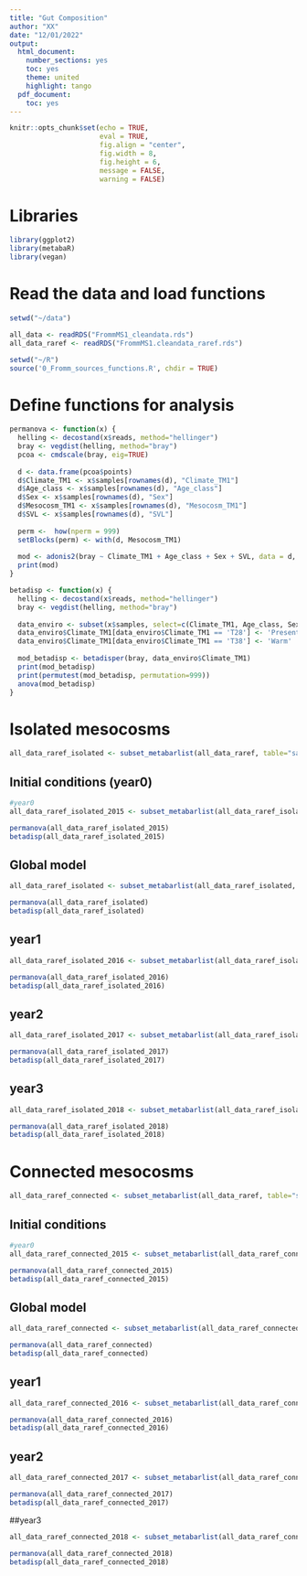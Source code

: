 ```yaml
---
title: "Gut Composition"
author: "XX"
date: "12/01/2022"
output:
  html_document:
    number_sections: yes
    toc: yes
    theme: united
    highlight: tango
  pdf_document:
    toc: yes
---
```


```r
knitr::opts_chunk$set(echo = TRUE,
                      eval = TRUE, 
                      fig.align = "center", 
                      fig.width = 8,
                      fig.height = 6, 
                      message = FALSE, 
                      warning = FALSE)
```

# Libraries
```r
library(ggplot2)
library(metabaR)
library(vegan)
```

# Read the data and load functions
```r
setwd("~/data")

all_data <- readRDS("FrommMS1_cleandata.rds")
all_data_raref <- readRDS("FrommMS1.cleandata_raref.rds")

setwd("~/R")
source('0_Fromm_sources_functions.R', chdir = TRUE)
```

# Define functions for analysis
```r
permanova <- function(x) {
  helling <- decostand(x$reads, method="hellinger")
  bray <- vegdist(helling, method="bray")
  pcoa <- cmdscale(bray, eig=TRUE)
  
  d <- data.frame(pcoa$points)
  d$Climate_TM1 <- x$samples[rownames(d), "Climate_TM1"]
  d$Age_class <- x$samples[rownames(d), "Age_class"]
  d$Sex <- x$samples[rownames(d), "Sex"]
  d$Mesocosm_TM1 <- x$samples[rownames(d), "Mesocosm_TM1"]
  d$SVL <- x$samples[rownames(d), "SVL"]
  
  perm <-  how(nperm = 999)
  setBlocks(perm) <- with(d, Mesocosm_TM1)
  
  mod <- adonis2(bray ~ Climate_TM1 + Age_class + Sex + SVL, data = d, permutation = perm, method = "bray", by="margin")
  print(mod)
}

betadisp <- function(x) {
  helling <- decostand(x$reads, method="hellinger")
  bray <- vegdist(helling, method="bray")
  
  data_enviro <- subset(x$samples, select=c(Climate_TM1, Age_class, Sex, Mesocosm_TM1))
  data_enviro$Climate_TM1[data_enviro$Climate_TM1 == 'T28'] <- 'Present'
  data_enviro$Climate_TM1[data_enviro$Climate_TM1 == 'T38'] <- 'Warm'
  
  mod_betadisp <- betadisper(bray, data_enviro$Climate_TM1)
  print(mod_betadisp)
  print(permutest(mod_betadisp, permutation=999))
  anova(mod_betadisp)
}
```

# Isolated mesocosms
```r
all_data_raref_isolated <- subset_metabarlist(all_data_raref, table="samples", indices=all_data_raref$samples$Connectivity_TM1 == "Isolated")
```

## Initial conditions (year0)
```r
#year0
all_data_raref_isolated_2015 <- subset_metabarlist(all_data_raref_isolated, table = "samples", indices = all_data_raref_isolated$samples$Year == "2015")

permanova(all_data_raref_isolated_2015)
betadisp(all_data_raref_isolated_2015)
```

## Global model 
```r
all_data_raref_isolated <- subset_metabarlist(all_data_raref_isolated, table = "samples", indices = all_data_raref_isolated$samples$Year != "2015")

permanova(all_data_raref_isolated)
betadisp(all_data_raref_isolated)
```

## year1
```r
all_data_raref_isolated_2016 <- subset_metabarlist(all_data_raref_isolated, table = "samples", indices = all_data_raref_isolated$samples$Year == "2016")

permanova(all_data_raref_isolated_2016)
betadisp(all_data_raref_isolated_2016)
```

## year2
```r
all_data_raref_isolated_2017 <- subset_metabarlist(all_data_raref_isolated, table = "samples", indices = all_data_raref_isolated$samples$Year == "2017")

permanova(all_data_raref_isolated_2017)
betadisp(all_data_raref_isolated_2017)
```

## year3
```r
all_data_raref_isolated_2018 <- subset_metabarlist(all_data_raref_isolated, table = "samples", indices = all_data_raref_isolated$samples$Year == "2018")

permanova(all_data_raref_isolated_2018)
betadisp(all_data_raref_isolated_2018)
```

# Connected mesocosms 
```r
all_data_raref_connected <- subset_metabarlist(all_data_raref, table="samples", indices=all_data_raref$samples$Connectivity_TM1 == "Connected")
```

## Initial conditions 
```r
#year0
all_data_raref_connected_2015 <- subset_metabarlist(all_data_raref_connected, table = "samples", indices = all_data_raref_connected$samples$Year == "2015")

permanova(all_data_raref_connected_2015)
betadisp(all_data_raref_connected_2015)
```

## Global model
```r
all_data_raref_connected <- subset_metabarlist(all_data_raref_connected, table = "samples", indices = all_data_raref_connected$samples$Year != "2015")

permanova(all_data_raref_connected)
betadisp(all_data_raref_connected)
```

## year1
```r
all_data_raref_connected_2016 <- subset_metabarlist(all_data_raref_connected, table = "samples", indices = all_data_raref_connected$samples$Year == "2016")

permanova(all_data_raref_connected_2016)
betadisp(all_data_raref_connected_2016)
```

## year2
```r
all_data_raref_connected_2017 <- subset_metabarlist(all_data_raref_connected, table = "samples", indices = all_data_raref_connected$samples$Year == "2017")

permanova(all_data_raref_connected_2017)
betadisp(all_data_raref_connected_2017)
```

##year3
```r
all_data_raref_connected_2018 <- subset_metabarlist(all_data_raref_connected, table = "samples", indices = all_data_raref_connected$samples$Year == "2018")

permanova(all_data_raref_connected_2018)
betadisp(all_data_raref_connected_2018)
```


